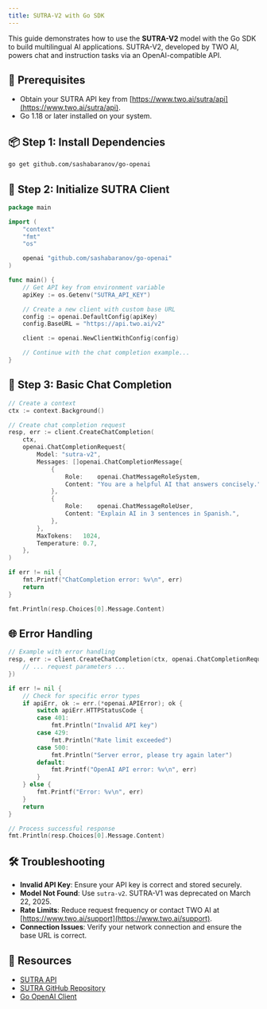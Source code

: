 ```yaml
---
title: SUTRA-V2 with Go SDK
---
```


This guide demonstrates how to use the **SUTRA-V2** model with the Go SDK to build multilingual AI applications. SUTRA-V2, developed by TWO AI, powers chat and instruction tasks via an OpenAI-compatible API.

## 🔧 Prerequisites

- Obtain your SUTRA API key from [https://www.two.ai/sutra/api](https://www.two.ai/sutra/api).
- Go 1.18 or later installed on your system.

## 📦 Step 1: Install Dependencies

```bash
go get github.com/sashabaranov/go-openai
```

## 🔐 Step 2: Initialize SUTRA Client

```go
package main

import (
	"context"
	"fmt"
	"os"

	openai "github.com/sashabaranov/go-openai"
)

func main() {
	// Get API key from environment variable
	apiKey := os.Getenv("SUTRA_API_KEY")

	// Create a new client with custom base URL
	config := openai.DefaultConfig(apiKey)
	config.BaseURL = "https://api.two.ai/v2"

	client := openai.NewClientWithConfig(config)

	// Continue with the chat completion example...
}
```

## 💬 Step 3: Basic Chat Completion

```go
// Create a context
ctx := context.Background()

// Create chat completion request
resp, err := client.CreateChatCompletion(
	ctx,
	openai.ChatCompletionRequest{
		Model: "sutra-v2",
		Messages: []openai.ChatCompletionMessage{
			{
				Role:    openai.ChatMessageRoleSystem,
				Content: "You are a helpful AI that answers concisely.",
			},
			{
				Role:    openai.ChatMessageRoleUser,
				Content: "Explain AI in 3 sentences in Spanish.",
			},
		},
		MaxTokens:   1024,
		Temperature: 0.7,
	},
)

if err != nil {
	fmt.Printf("ChatCompletion error: %v\n", err)
	return
}

fmt.Println(resp.Choices[0].Message.Content)
```

## 🌐 Error Handling

```go
// Example with error handling
resp, err := client.CreateChatCompletion(ctx, openai.ChatCompletionRequest{
	// ... request parameters ...
})

if err != nil {
	// Check for specific error types
	if apiErr, ok := err.(*openai.APIError); ok {
		switch apiErr.HTTPStatusCode {
		case 401:
			fmt.Println("Invalid API key")
		case 429:
			fmt.Println("Rate limit exceeded")
		case 500:
			fmt.Println("Server error, please try again later")
		default:
			fmt.Printf("OpenAI API error: %v\n", err)
		}
	} else {
		fmt.Printf("Error: %v\n", err)
	}
	return
}

// Process successful response
fmt.Println(resp.Choices[0].Message.Content)
```

## 🛠 Troubleshooting

- **Invalid API Key**: Ensure your API key is correct and stored securely.
- **Model Not Found**: Use `sutra-v2`. SUTRA-V1 was deprecated on March 22, 2025.
- **Rate Limits**: Reduce request frequency or contact TWO AI at [https://www.two.ai/support](https://www.two.ai/support).
- **Connection Issues**: Verify your network connection and ensure the base URL is correct.

## 📎 Resources

- [SUTRA API](https://www.two.ai/sutra/api)
- [SUTRA GitHub Repository](https://github.com/sutra-dev/sutra-cookbook)
- [Go OpenAI Client](https://github.com/sashabaranov/go-openai)
